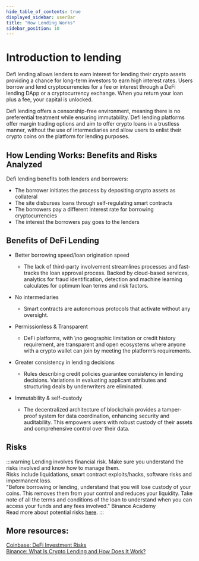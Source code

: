 ```yaml
---
hide_table_of_contents: true
displayed_sidebar: userBar
title: "How Lending Works"
sidebar_position: 10
---
```


# Introduction to lending

Defi lending allows lenders to earn interest for lending their crypto assets providing a chance for long-term investors to earn high interest rates. Users borrow and lend cryptocurrencies for a fee or interest through a DeFi lending DApp or a cryptocurrency exchange. When you return your loan plus a fee, your capital is unlocked. 

Defi lending offers a censorship-free environment, meaning there is no preferential treatment while ensuring immutability. Defi lending platforms offer margin trading options and aim to offer crypto loans in a trustless manner, without the use of intermediaries and allow users to enlist their crypto coins on the platform for lending purposes.

## How Lending Works: Benefits and Risks Analyzed  

Defi lending benefits both lenders and borrowers:

- The borrower initiates the process by depositing crypto assets as collateral
- The site disburses loans through self-regulating smart contracts
- The borrowers pay a different interest rate for borrowing cryptocurrencies
- The interest the borrowers pay goes to the lenders

## Benefits of DeFi Lending

- Better borrowing speed/loan origination speed
    - The lack of third-party involvement streamlines processes and fast-tracks the loan approval process. Backed by cloud-based services, analytics for fraud identification, detection and machine learning calculates for optimum loan terms and risk factors. 

- No intermediaries
    - Smart contracts are autonomous protocols that activate without any oversight. 

- Permissionless & Transparent 
    - DeFi platforms, with \no geographic limitation or credit history requirement, are transparent and open ecosystems where anyone with a crypto wallet can join by meeting the platform’s requirements. 

- Greater consistency in lending decisions
    - Rules describing credit policies guarantee consistency in lending decisions. Variations in evaluating applicant attributes and structuring deals by underwriters are eliminated.


- Immutability & self-custody
    - The decentralized architecture of blockchain provides a tamper-proof system for data coordination, enhancing security and auditability. This empowers users with robust custody of their assets and comprehensive control over their data.

## Risks

:::warning
Lending involves financial risk. Make sure you understand the risks involved and know how to manage them.  
Risks include liquidations, smart contract exploits/hacks, software risks and impermanent loss.  
"Before borrowing or lending, understand that you will lose custody of your coins. This removes them from your control and reduces your liquidity. Take note of all the terms and conditions of the loan to understand when you can access your funds and any fees involved." Binance Academy  
Read more about potential risks [here](https://help.coinbase.com/en/coinbase/trading-and-funding/advanced-trading/defi-investment-risks).
:::

## More resources:

[Coinbase: DeFi Investment Risks](https://help.coinbase.com/en/coinbase/trading-and-funding/advanced-trading/defi-investment-risks)  
[Binance: What Is Crypto Lending and How Does It Work?](https://academy.binance.com/en/articles/what-is-crypto-lending-and-how-does-it-work)

